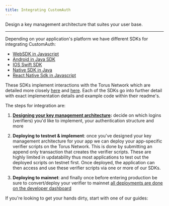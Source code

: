 ```yaml
---
title: Integrating CustomAuth
---
```



Design a key management architecture that suites your user base.

---

Depending on your application's platform we have different SDKs for integrating
CustomAuth:

- [WebSDK in Javascript](https://github.com/torusresearch/customauth)
- [Android in Java SDK](https://github.com/torusresearch/torus-direct-android-sdk)
- [IOS Swift SDK](https://github.com/torusresearch/torus-direct-swift-sdk)
- [Native SDK in Java](https://github.com/torusresearch/torus-utils-java)
- [React Native Sdk in Javascript](https://github.com/torusresearch/torus-direct-react-native-sdk)

These SDKs implement interactions with the Torus Network which are detailed more
closely
[here](https://medium.com/toruslabs/key-assignments-resolution-and-retrieval-afb984500612)
and
[here](/key-infrastructure/technical-architecture#verifiers-and-key-retrieval).
Each of the SDKs go into further detail with exact implementation details and
example code within their readme's.

The steps for integration are:

1. **[Designing your key management architecture](designing-your-key-management-architecture):**
   decide on which logins (verifiers) you'd like to implement, your
   authentication structure and more

2. **Deploying to testnet & implement**: once you've designed your key
   management architecture for your app we can deploy your app-specific verifier
   scripts on the Torus Network. This is done by submitting an append only
   transaction that creates the verifier scripts. These are highly limited in
   updatability thus most applications to test out the deployed scripts on
   testnet first. Once deployed, the application can then access and use these
   verifier scripts via one or more of our SDKs.

3. **Deploying to mainnet**: and finally once before entering production be sure
   to convert/deploy your verifier to mainnet
   [all deployments are done on the developer dashboard](https://developer.tor.us)

If you're looking to get your hands dirty, start with one of our guides:

<GetStartedCards />
